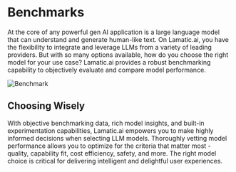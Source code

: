 # Benchmarks

At the core of any powerful gen AI application is a large language model that can understand and generate human-like text. On Lamatic.ai, you have the flexibility to integrate and leverage LLMs from a variety of leading providers.
But with so many options available, how do you choose the right model for your use case? Lamatic.ai provides a robust benchmarking capability to objectively evaluate and compare model performance.

![Benchmark](/assets/benchmarks.png)

## Choosing Wisely
With objective benchmarking data, rich model insights, and built-in experimentation capabilities, Lamatic.ai empowers you to make highly informed decisions when selecting LLM models.
Thoroughly vetting model performance allows you to optimize for the criteria that matter most - quality, capability fit, cost efficiency, safety, and more. The right model choice is critical for delivering intelligent and delightful user experiences.